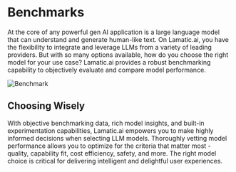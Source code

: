 # Benchmarks

At the core of any powerful gen AI application is a large language model that can understand and generate human-like text. On Lamatic.ai, you have the flexibility to integrate and leverage LLMs from a variety of leading providers.
But with so many options available, how do you choose the right model for your use case? Lamatic.ai provides a robust benchmarking capability to objectively evaluate and compare model performance.

![Benchmark](/assets/benchmarks.png)

## Choosing Wisely
With objective benchmarking data, rich model insights, and built-in experimentation capabilities, Lamatic.ai empowers you to make highly informed decisions when selecting LLM models.
Thoroughly vetting model performance allows you to optimize for the criteria that matter most - quality, capability fit, cost efficiency, safety, and more. The right model choice is critical for delivering intelligent and delightful user experiences.